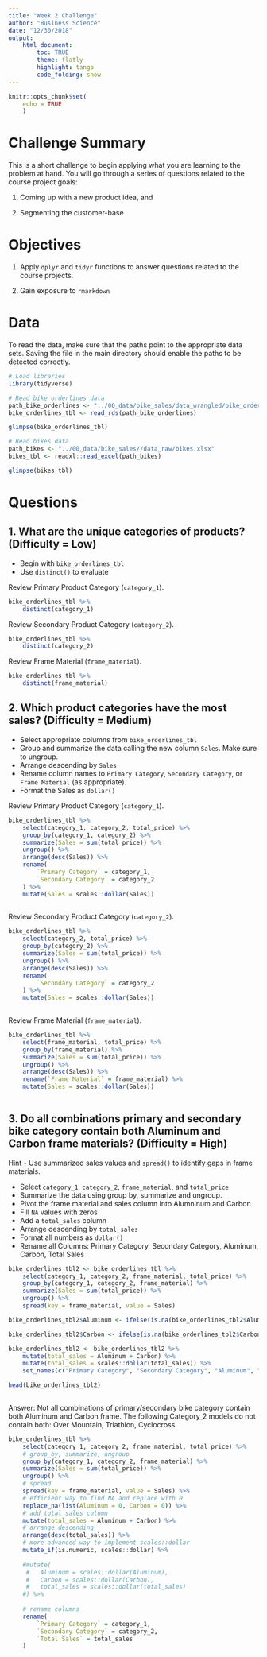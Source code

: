 ```yaml
---
title: "Week 2 Challenge"
author: "Business Science"
date: "12/30/2018"
output: 
    html_document:
        toc: TRUE
        theme: flatly
        highlight: tango
        code_folding: show
---
```


```r
knitr::opts_chunk$set(
    echo = TRUE
    )
```

# Challenge Summary

This is a short challenge to begin applying what you are learning to the problem at hand. You will go through a series of questions related to the course project goals: 

1. Coming up with a new product idea, and 

2. Segmenting the customer-base

# Objectives

1. Apply `dplyr` and `tidyr` functions to answer questions related to the course projects. 

2. Gain exposure to `rmarkdown`

# Data

To read the data, make sure that the paths point to the appropriate data sets. Saving the file in the main directory should enable the paths to be detected correctly. 

```r
# Load libraries
library(tidyverse)
```

```r
# Read bike orderlines data
path_bike_orderlines <- "../00_data/bike_sales/data_wrangled/bike_orderlines.rds"
bike_orderlines_tbl <- read_rds(path_bike_orderlines)

glimpse(bike_orderlines_tbl)
```

```r
# Read bikes data
path_bikes <- "../00_data/bike_sales//data_raw/bikes.xlsx"
bikes_tbl <- readxl::read_excel(path_bikes)

glimpse(bikes_tbl)
```

# Questions



## 1. What are the unique categories of products? (Difficulty = Low)

- Begin with `bike_orderlines_tbl`
- Use `distinct()` to evaluate 

Review Primary Product Category (`category_1`).

```r
bike_orderlines_tbl %>%
    distinct(category_1)

```


Review Secondary Product Category (`category_2`).

```r
bike_orderlines_tbl %>%
    distinct(category_2)
```

Review Frame Material (`frame_material`).

```r
bike_orderlines_tbl %>%
    distinct(frame_material)
```


## 2. Which product categories have the most sales? (Difficulty = Medium)

- Select appropriate columns from `bike_orderlines_tbl`
- Group and summarize the data calling the new column `Sales`. Make sure to ungroup. 
- Arrange descending by `Sales`
- Rename column names to `Primary Category`, `Secondary Category`, or `Frame Material` (as appropriate).
- Format the Sales as `dollar()` 

Review Primary Product Category (`category_1`).

```r
bike_orderlines_tbl %>%
    select(category_1, category_2, total_price) %>%
    group_by(category_1, category_2) %>%
    summarize(Sales = sum(total_price)) %>%
    ungroup() %>%
    arrange(desc(Sales)) %>%
    rename(
        `Primary Category` = category_1,
        `Secondary Category` = category_2
    ) %>%
    mutate(Sales = scales::dollar(Sales))
    
```

Review Secondary Product Category (`category_2`).

```r
bike_orderlines_tbl %>%
    select(category_2, total_price) %>%
    group_by(category_2) %>%
    summarize(Sales = sum(total_price)) %>%
    ungroup() %>%
    arrange(desc(Sales)) %>%
    rename(
        `Secondary Category` = category_2
    ) %>%
    mutate(Sales = scales::dollar(Sales))
    
```


Review Frame Material (`frame_material`).

```r
bike_orderlines_tbl %>%
    select(frame_material, total_price) %>%
    group_by(frame_material) %>%
    summarize(Sales = sum(total_price)) %>%
    ungroup() %>%
    arrange(desc(Sales)) %>%
    rename(`Frame Material` = frame_material) %>%
    mutate(Sales = scales::dollar(Sales))
    
```

## 3. Do all combinations primary and secondary bike category contain both Aluminum and Carbon frame materials? (Difficulty = High)

Hint - Use summarized sales values and `spread()` to identify gaps in frame materials. 

- Select `category_1`, `category_2`, `frame_material`, and `total_price`
- Summarize the data using group by, summarize and ungroup. 
- Pivot the frame material and sales column into Alumninum and Carbon
- Fill `NA` values with zeros
- Add a `total_sales` column
- Arrange descending by `total_sales`
- Format all numbers as `dollar()`
- Rename all Columns: Primary Category, Secondary Category, Aluminum, Carbon, Total Sales

```r
bike_orderlines_tbl2 <- bike_orderlines_tbl %>%
    select(category_1, category_2, frame_material, total_price) %>%
    group_by(category_1, category_2, frame_material) %>%
    summarize(Sales = sum(total_price)) %>%
    ungroup() %>%
    spread(key = frame_material, value = Sales)

bike_orderlines_tbl2$Aluminum <- ifelse(is.na(bike_orderlines_tbl2$Aluminum), 0, bike_orderlines_tbl2$Aluminum)

bike_orderlines_tbl2$Carbon <- ifelse(is.na(bike_orderlines_tbl2$Carbon), 0, bike_orderlines_tbl2$Carbon)

bike_orderlines_tbl2 <- bike_orderlines_tbl2 %>%
    mutate(total_sales = Aluminum + Carbon) %>%
    mutate(total_sales = scales::dollar(total_sales)) %>%
    set_names(c("Primary Category", "Secondary Category", "Aluminum", "Carbon", "Total Sales"))

head(bike_orderlines_tbl2)
    
```

Answer: Not all combinations of primary/secondary bike category contain both Aluminum and Carbon frame.
The following Category_2 models do not contain both: Over Mountain, Triathlon, Cyclocross 

```r
bike_orderlines_tbl %>%
    select(category_1, category_2, frame_material, total_price) %>%
    # group_by, summarize, ungroup
    group_by(category_1, category_2, frame_material) %>%
    summarize(Sales = sum(total_price)) %>%
    ungroup() %>%
    # spread
    spread(key = frame_material, value = Sales) %>%
    # efficient way to find NA and replace with 0
    replace_na(list(Aluminum = 0, Carbon = 0)) %>%
    # add total sales column
    mutate(total_sales = Aluminum + Carbon) %>%
    # arrange descending
    arrange(desc(total_sales)) %>%
    # more advanced way to implement scales::dollar
    mutate_if(is.numeric, scales::dollar) %>%
    
    #mutate(
     #   Aluminum = scales::dollar(Aluminum),
     #   Carbon = scales::dollar(Carbon),
     #   total_sales = scales::dollar(total_sales)
    #) %>%
    
    # rename columns
    rename(
        `Primary Category` = category_1,
        `Secondary Category` = category_2,
        `Total Sales` = total_sales
    )
    
```


